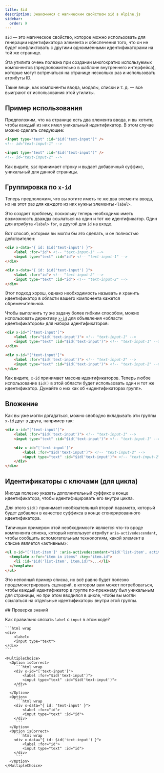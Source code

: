 ```yaml
---
title: $id
description: Знакомимся с магическим свойством $id в Alpine.js
sidebar:
  order: 9
---
```



`$id` — это магическое свойство, которое можно использовать для генерации идентификатора элемента и обеспечения того, что он не будет конфликтовать с другими одноимёнными идентификаторами на той же странице.

Эта утилита очень полезна при создании многократно используемых компонентов (предположительно в шаблоне внутреннего интерфейса), которые могут встречаться на странице несколько раз и использовать атрибуты ID.

Такие вещи, как компоненты ввода, модалы, списки и т. д. — все выиграют от использования этой утилиты.

## Пример использования

Предположим, что на странице есть два элемента ввода, и вы хотите, чтобы каждый из них имел уникальный идентификатор. В этом случае можно сделать следующее:

```html
<input type="text" :id="$id('text-input')" />
<!-- id="text-input-1" -->

<input type="text" :id="$id('text-input')" />
<!-- id="text-input-2" -->
```

Как видите, `$id` принимает строку и выдает добавочный суффикс, уникальный для данной страницы.

## Группировка по `x-id`

Теперь предположим, что вы хотите иметь те же два элемента ввода, но на этот раз для каждого из них нужны элементы `<label>`.

Это создает проблему, поскольку теперь необходимо иметь возможность дважды ссылаться на один и тот же идентификатор. Один для атрибута `<label>` `for`, а другой для `id` на входе.

Вот способ, которым вы могли бы это сделать, и он полностью действителен:

```html ":id" ":for"
<div x-data="{ id: $id('text-input') }">
    <label :for="id"> <!-- "text-input-1" -->
    <input type="text" :id="id"> <!-- "text-input-1" -->
</div>

<div x-data="{ id: $id('text-input') }">
    <label :for="id"> <!-- "text-input-2" -->
    <input type="text" :id="id"> <!-- "text-input-2" -->
</div>
```

Этот подход хорош, однако необходимость называть и хранить идентификатор в области вашего компонента кажется обременительной.

Чтобы выполнить ту же задачу более гибким способом, можно использовать директиву [`x-id`](/directives/id) для объявления «области идентификаторов» для набора идентификаторов:

```html "x-id"
<div x-id="['text-input']">
    <label :for="$id('text-input')"> <!-- "text-input-1" -->
    <input type="text" :id="$id('text-input')"> <!-- "text-input-1" -->
</div>

<div x-id="['text-input']">
    <label :for="$id('text-input')"> <!-- "text-input-2" -->
    <input type="text" :id="$id('text-input')"> <!-- "text-input-2" -->
</div>
```

Как видите, `x-id` принимает массив идентификаторов. Теперь любое использование `$id()` в этой области будет использовать один и тот же идентификатор. Думайте о них как об «идентификаторах групп».

## Вложение

Как вы уже могли догадаться, можно свободно вкладывать эти группы `x-id` друг в друга, например так:

```html
<div x-id="['text-input']">
    <label :for="$id('text-input')"> <!-- "text-input-1" -->
    <input type="text" :id="$id('text-input')"> <!-- "text-input-1" -->

    <div x-id="['text-input']">
        <label :for="$id('text-input')"> <!-- "text-input-2" -->
        <input type="text" :id="$id('text-input')"> <!-- "text-input-2" -->
    </div>
</div>
```

## Идентификаторы с ключами (для цикла)

Иногда полезно указать дополнительный суффикс в конце идентификатора, чтобы идентифицировать его внутри цикла.

Для этого `$id()` принимает необязательный второй параметр, который будет добавлен в качестве суффикса в конце сгенерированного идентификатора.

Типичным примером этой необходимости является что-то вроде компонента списка, который использует атрибут `aria-activedescendant`, чтобы сообщить вспомогательным технологиям, какой элемент в списке является «активным»:

```html wrap "item.id"
<ul x-id="['list-item']" :aria-activedescendant="$id('list-item', activeItem.id)">
  <template x-for="item in items" :key="item.id">
    <li :id="$id('list-item', item.id)">...</li>
  </template>
</ul>
```

Это неполный пример списка, но всё равно будет полезно продемонстрировать сценарий, в котором вам может потребоваться, чтобы каждый идентификатор в группе по-прежнему был уникальным для страницы, но при этом вводился в цикле, чтобы вы могли ссылаться на отдельные идентификаторы внутри этой группы.

<Box icon="question-mark">
## Проверка знаний

Как правильно связать `label` с `input` в этом коде?

    ```html wrap
    <div>
        <label>
        <input type="text">
    </div>
    ```

    <MultipleChoice>
      <Option isCorrect>
         ```html wrap
        <div x-id="['text-input']">
            <label :for="$id('text-input')">
            <input type="text" :id="$id('text-input')">
        </div>
         ```
      </Option>
      <Option>
         ```html wrap
        <div x-data="{ id: 'text-input' }">
            <label :for="id">
            <input type="text" :id="id">
        </div>
         ```
      </Option>
      <Option isCorrect>
         ```html wrap
        <div x-data="{ id: $id('text-input') }">
            <label :for="id">
            <input type="text" :id="id">
        </div>
         ```
      </Option>
    </MultipleChoice>

</Box>